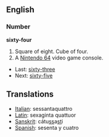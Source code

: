==English==

===Number===
'''sixty-four'''

#Square of eight.  Cube of four.
#A [[Nintendo 64]] video game console.
* Last: [[sixty-three]]
* Next: [[sixty-five]]

==Translations==
*[[Italian]]: sessantaquattro
*[[Latin]]: sexaginta quattuor
*[[Sanskrit]]: cátu<u>ss</u>a<u>st</u>i
*[[Spanish]]: sesenta y cuatro